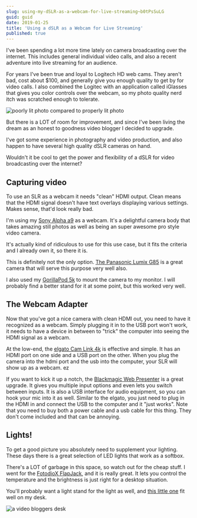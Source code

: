 ```yaml
---
slug: using-my-dSLR-as-a-webcam-for-live-streaming~b0tPsSuLG
guid: guid
date: 2019-01-25
title: 'Using a dSLR as a Webcam for Live Streaming'
published: true
---
```


I've been spending a lot more time lately on camera broadcasting over the internet. This includes general individual video calls, and also a recent adventure into live streaming for an audience.

For years I've been true and loyal to Logitech HD web cams. They aren't bad, cost about \$100, and generally give you enough quality to get by for video calls. I also combined the Logitec with an application called iGlasses that gives you color controls over the webcam, so my photo quality nerd itch was scratched enough to tolerate.

![poorly lit photo compared to properly lit photo](./images/beforeafter.jpg)

But there is a LOT of room for improvement, and since I've been living the dream as an honest to goodness video blogger I decided to upgrade.

I've got some experience in photography and video production, and also happen to have several high quality dSLR cameras on hand.

Wouldn't it be cool to get the power and flexibility of a dSLR for video broadcasting over the internet?

## Capturing video

To use an SLR as a webcam it needs "clean" HDMI output. Clean means that the HDMI signal doesn't have text overlays displaying various settings. Makes sense, that'd look really bad.

I'm using my [Sony Alpha a9](https://www.amazon.com/exec/obidos/ASIN/B06ZY7GNKN/joehoobuiblo-20/ref=nosim/) as a webcam. It's a delightful camera body that takes amazing still photos as well as being an super awesome pro style video camera.

It's actually kind of ridiculous to use for this use case, but it fits the criteria and I already own it, so there it is.

This is definitely not the only option. [The Panasonic Lumix G85](https://www.amazon.com/exec/obidos/ASIN/B01M050N05/joehoobuiblo-20/ref=nosim/) is a great camera that will serve this purpose very well also.

I also used my [GorillaPod 5k](https://www.amazon.com/exec/obidos/ASIN/B074WG19MP/joehoobuiblo-20/ref=nosim/) to mount the camera to my monitor. I will probably find a better stand for it at some point, but this worked very well.

## The Webcam Adapter

Now that you've got a nice camera with clean HDMI out, you need to have it recognized as a webcam. Simply plugging it in to the USB port won't work, it needs to have a device in between to "trick" the computer into seeing the HDMI signal as a webcam.

At the low-end, the [elgato Cam Link 4k](https://www.amazon.com/exec/obidos/ASIN/B07K3FN5MR/joehoobuiblo-20/ref=nosim/) is effective and simple. It has an HDMI port on one side and a USB port on the other. When you plug the camera into the hdmi port and the usb into the computer, your SLR will show up as a webcam. ez

If you want to kick it up a notch, the [Blackmagic Web Presenter](https://www.amazon.com/exec/obidos/ASIN/B07K3FN5MR/joehoobuiblo-20/ref=nosim/) is a great upgrade. It gives you multiple input options and even lets you switch between inputs. It is also a USB interface for audio equipment, so you can hook your mic into it as well. Similar to the elgato, you just need to plug in the HDMI in and connect the USB to the computer and it "just works". Note that you need to buy both a power cable and a usb cable for this thing. They don't come included and that can be annoying.

## Lights!

To get a good picture you absolutely need to supplement your lighting. These days there is a great selection of LED lights that work as a softbox.

There's a LOT of garbage in this space, so watch out for the cheap stuff. I went for the [FotodioX FlapJack](https://www.amazon.com/exec/obidos/ASIN/B013TSPWXO/joehoobuiblo-20/ref=nosim/), and it is really great. It lets you control the temperature and the brightness is just right for a desktop situation.

You'll probably want a light stand for the light as well, and [this little one](https://www.amazon.com/exec/obidos/ASIN/B001D2GQ8Y/joehoobuiblo-20/ref=nosim/) fit well on my desk.

![a video bloggers desk](./images/setup.jpg)
